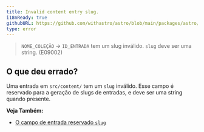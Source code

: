 ```yaml
---
title: Invalid content entry slug.
i18nReady: true
githubURL: https://github.com/withastro/astro/blob/main/packages/astro/src/core/errors/errors-data.ts
type: error
---
```


> `NOME_COLEÇÃO` → `ID_ENTRADA` tem um slug inválido. `slug` deve ser uma string. (E09002)

## O que deu errado?

Uma entrada em `src/content/` tem um `slug` inválido. Esse campo é reservado para a geração de slugs de entradas, e deve ser uma string quando presente.

**Veja Também:**
-  [O campo de entrada reservado `slug`](/pt-br/guides/content-collections/)


